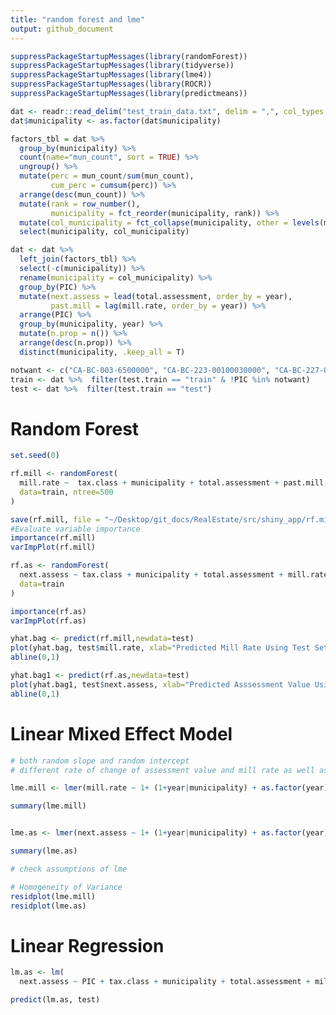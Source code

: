 ```yaml
---
title: "random forest and lme"
output: github_document
---
```


```r
suppressPackageStartupMessages(library(randomForest))
suppressPackageStartupMessages(library(tidyverse))
suppressPackageStartupMessages(library(lme4))
suppressPackageStartupMessages(library(ROCR))
suppressPackageStartupMessages(library(predictmeans))
```

```r
dat <- readr::read_delim("test_train_data.txt", delim = ",", col_types = "ciccdddddc")
dat$municipality <- as.factor(dat$municipality)

factors_tbl = dat %>% 
  group_by(municipality) %>% 
  count(name="mun_count", sort = TRUE) %>% 
  ungroup() %>% 
  mutate(perc = mun_count/sum(mun_count),
         cum_perc = cumsum(perc)) %>% 
  arrange(desc(mun_count)) %>% 
  mutate(rank = row_number(),
         municipality = fct_reorder(municipality, rank)) %>% 
  mutate(col_municipality = fct_collapse(municipality, other = levels(municipality)[-c(1:52)])) %>% 
  select(municipality, col_municipality)

dat <- dat %>% 
  left_join(factors_tbl) %>% 
  select(-c(municipality)) %>% 
  rename(municipality = col_municipality) %>% 
  group_by(PIC) %>% 
  mutate(next.assess = lead(total.assessment, order_by = year),
         past.mill = lag(mill.rate, order_by = year)) %>%
  arrange(PIC) %>% 
  group_by(municipality, year) %>% 
  mutate(n.prop = n()) %>% 
  arrange(desc(n.prop)) %>% 
  distinct(municipality, .keep_all = T) 

notwant <- c("CA-BC-003-6500000", "CA-BC-223-00100030000", "CA-BC-227-0000020000", "CA-BC-234-01001006", "CA-BC-301-0000001", "CA-BC-315-00001000","CA-BC-316-010012122009", "CA-BC-336-00001000", "CA-BC-338-1000004884000", "CA-BC-556-00001000", "CA-BC-727-03025100", "CA-BC-757-05141000", "CA-BC-759-000147000", "CA-BC-760-001203000", "CA-BC-765-00002001", "CA-BC-771-00003000")
train <- dat %>%  filter(test.train == "train" & !PIC %in% notwant)
test <- dat %>%  filter(test.train == "test")
```

# Random Forest
```r
set.seed(0)

rf.mill <- randomForest(
  mill.rate ~  tax.class + municipality + total.assessment + past.mill,na.action = na.omit, mtry = 4,
  data=train, ntree=500
)

save(rf.mill, file = "~/Desktop/git_docs/RealEstate/src/shiny_app/rf.mill.rda")
#Evaluate variable importance
importance(rf.mill)
varImpPlot(rf.mill)

rf.as <- randomForest(
  next.assess ~ tax.class + municipality + total.assessment + mill.rate,na.action = na.omit,mtry = 4,
  data=train
)

importance(rf.as)
varImpPlot(rf.as)

yhat.bag <- predict(rf.mill,newdata=test)
plot(yhat.bag, test$mill.rate, xlab="Predicted Mill Rate Using Test Set", ylab="Actual Mill Rate")
abline(0,1)

yhat.bag1 <- predict(rf.as,newdata=test)
plot(yhat.bag1, test$next.assess, xlab="Predicted Asssessment Value Using Test Set", ylab="Actual Assessment Value")
abline(0,1)
```

# Linear Mixed Effect Model
```r
# both random slope and random intercept
# different rate of change of assessment value and mill rate as well as initial assessment value and mill rate for each municipality 

lme.mill <- lmer(mill.rate ~ 1+ (1+year|municipality) + as.factor(year) + tax.class  + total.assessment + past.mill, data = train)

summary(lme.mill)


lme.as <- lmer(next.assess ~ 1+ (1+year|municipality) + as.factor(year) + tax.class + total.assessment + mill.rate, data = train)

summary(lme.as)
```

```r
# check assumptions of lme

# Homogeneity of Variance
residplot(lme.mill)
residplot(lme.as)
```

# Linear Regression
```r
lm.as <- lm(
  next.assess ~ PIC + tax.class + municipality + total.assessment + mill.rate, na.action = na.omit, data=train)

predict(lm.as, test)
```

